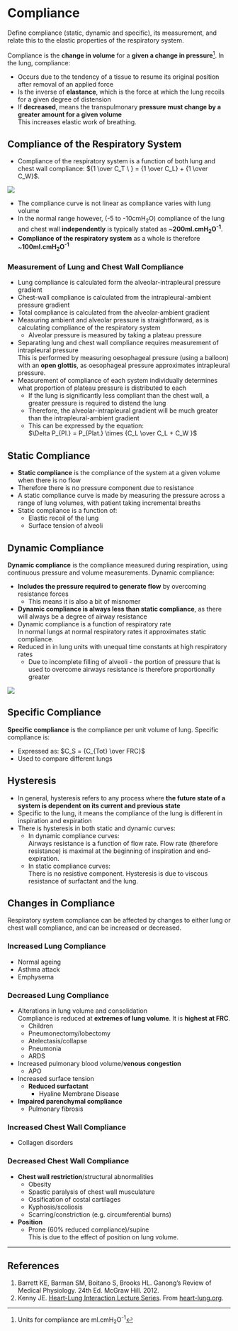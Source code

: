 # Compliance

:::dual
Define compliance (static, dynamic and specific), its measurement, and relate this to the elastic properties of the respiratory system.
:::

Compliance is the **change in volume** for a **given a change in pressure**^[Units for compliance are ml.cmH~2~O^-1^]. In the lung, compliance:

* Occurs due to the tendency of a tissue to resume its original position after removal of an applied force
* Is the inverse of **elastance**, which is the force at which the lung recoils for a given degree of distension
* If **decreased**, means the transpulmonary **pressure must change by a greater amount for a given volume**  
This increases elastic work of breathing.

## Compliance of the Respiratory System

* Compliance of the respiratory system is a function of both lung and chest wall compliance: ${1 \over C_T \ } = {1 \over C_L} + {1 \over C_W}$. 

<img src="/resources/lung-pressure-volume.svg">

* The compliance curve is not linear as compliance varies with lung volume
* In the normal range however, (-5 to -10cmH~2~O) compliance of the lung and chest wall **independently** is typically stated as ~**200ml.cmH~2~O^-1^**.
* **Compliance of the respiratory system** as a whole is therefore ~**100ml.cmH~2~O^-1^**

### Measurement of Lung and Chest Wall Compliance

* Lung compliance is calculated form the alveolar-intrapleural pressure gradient
* Chest-wall compliance is calculated from the intrapleural-ambient pressure gradient
* Total compliance is calculated from the alveolar-ambient gradient
* Measuring ambient and alveolar pressure is straightforward, as is calculating compliance of the respiratory system
    * Alveolar pressure is measured by taking a plateau pressure
* Separating lung and chest wall compliance requires measurement of intrapleural pressure\
This is performed by measuring oesophageal pressure (using a balloon) with an **open glottis**, as oesophageal pressure approximates intrapleural pressure.
* Measurement of compliance of each system individually determines what proportion of plateau pressure is distributed to each
    * If the lung is significantly less compliant than the chest wall, a greater pressure is required to distend the lung
    * Therefore, the alveolar-intrapleural gradient will be much greater than the intrapleural-ambient gradient
    * This can be expressed by the equation:\
    $\Delta P_{Pl.} = P_{Plat.} \times {C_L \over C_L + C_W }$

## Static Compliance

* **Static compliance** is the compliance of the system at a given volume when there is no flow
* Therefore there is no pressure component due to resistance
* A static compliance curve is made by measuring the pressure across a range of lung volumes, with patient taking incremental breaths
* Static compliance is a function of:
  * Elastic recoil of the lung\
  * Surface tension of alveoli\

## Dynamic Compliance

**Dynamic compliance** is the compliance measured during respiration, using continuous pressure and volume measurements. Dynamic compliance:

* **Includes the pressure required to generate flow** by overcoming resistance forces
    * This means it is also a bit of misnomer
* **Dynamic compliance is always less than static compliance**, as there will always be a degree of airway resistance
* Dynamic compliance is a function of respiratory rate\
In normal lungs at normal respiratory rates it approximates static compliance.
* Reduced in in lung units with unequal time constants at high respiratory rates
    * Due to incomplete filling of alveoli - the portion of pressure that is used to overcome airways resistance is therefore proportionally greater

<img src="/resources/workofbreathing.svg">

## Specific Compliance

**Specific compliance** is the compliance per unit volume of lung. Specific compliance is:

* Expressed as: $C_S = {C_{Tot} \over FRC}$
* Used to compare different lungs

## Hysteresis

* In general, hysteresis refers to any process where **the future state of a system is dependent on its current and previous state**
* Specific to the lung, it means the compliance of the lung is different in inspiration and expiration
* There is hysteresis in both static and dynamic curves:
  * In dynamic compliance curves:\
  Airways resistance is a function of flow rate. Flow rate (therefore resistance) is maximal at the beginning of inspiration and end-expiration.
  * In static compliance curves:\
  There is no resistive component. Hysteresis is due to viscous resistance of surfactant and the lung.

## Changes in Compliance

Respiratory system compliance can be affected by changes to either lung or chest wall compliance, and can be increased or decreased.

### Increased Lung Compliance

* Normal ageing
* Asthma attack
* Emphysema

### Decreased Lung Compliance

* Alterations in lung volume and consolidation\
  Compliance is reduced at **extremes of lung volume**. It is **highest at FRC**.
    * Children
    * Pneumonectomy/lobectomy
    * Atelectasis/collapse
    * Pneumonia
    * ARDS
* Increased pulmonary blood volume/**venous congestion**
    * APO 
* Increased surface tension
    * **Reduced surfactant**
        * Hyaline Membrane Disease
* **Impaired parenchymal compliance**
    * Pulmonary fibrosis

### Increased Chest Wall Compliance

* Collagen disorders

### Decreased Chest Wall Compliance

* **Chest wall restriction**/structural abnormalities
    * Obesity
    * Spastic paralysis of chest wall musculature
    * Ossification of costal cartilages
    * Kyphosis/scoliosis
    * Scarring/constriction (e.g. circumferential burns)
* **Position**
    * Prone (60% reduced compliance)/supine\
      This is due to the effect of position on lung volume.

---

## References

1. Barrett KE, Barman SM, Boitano S, Brooks HL. Ganong's Review of Medical Physiology. 24th Ed. McGraw Hill. 2012.
2. Kenny JE. [Heart-Lung Interaction Lecture Series](http://www.heart-lung.org/lectures.html). From [heart-lung.org](http://www.heart-lung.org/).
